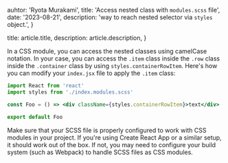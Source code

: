 
  auhtor: 'Ryota Murakami',
  title: 'Access nested class with `modules.scss` file',
  date: '2023-08-21',
  description: 'way to reach nested selector via `styles` object.',
}

  title: article.title,
  description: article.description,
}


In a CSS module, you can access the nested classes using camelCase notation. In your case, you can access the `.item` class inside the `.row` class inside the `.container` class by using `styles.containerRowItem`. Here's how you can modify your `index.jsx` file to apply the `.item` class:

```jsx
import React from 'react'
import styles from './index.modules.scss'

const Foo = () => <div className={styles.containerRowItem}>text</div>

export default Foo
```

Make sure that your SCSS file is properly configured to work with CSS modules in your project. If you're using Create React App or a similar setup, it should work out of the box. If not, you may need to configure your build system (such as Webpack) to handle SCSS files as CSS modules.
